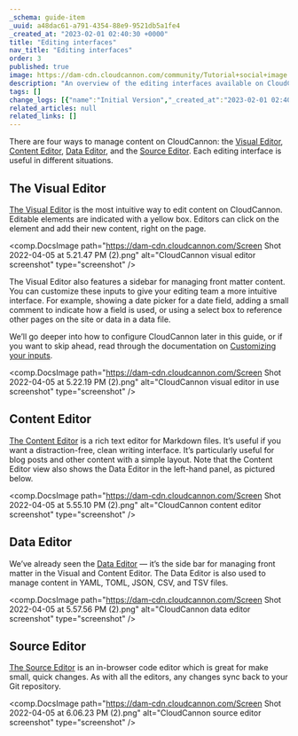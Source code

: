 ```yaml
---
_schema: guide-item
_uuid: a48dac61-a791-4354-88e9-9521db5a1fe4
_created_at: "2023-02-01 02:40:30 +0000"
title: "Editing interfaces"
nav_title: "Editing interfaces"
order: 3
published: true
image: https://dam-cdn.cloudcannon.com/community/Tutorial+social+image.png
description: "An overview of the editing interfaces available on CloudCannon."
tags: []
change_logs: [{"name":"Initial Version","_created_at":"2023-02-01 02:40:30 +0000"}]
related_articles: null
related_links: []
---
```


There are four ways to manage content on CloudCannon: the [Visual
Editor](/documentation/articles/introducing-the-visual-editor/), [Content
Editor](/documentation/articles/introducing-the-content-editor/), [Data
Editor](/documentation/articles/introducing-the-data-editor/), and the [Source
Editor](/documentation/articles/introducing-the-source-editor/). Each editing interface is
useful in different situations.

## The Visual Editor

[The Visual Editor](/documentation/articles/introducing-the-visual-editor/) is
the most intuitive way to edit content on CloudCannon. Editable elements are
indicated with a yellow box. Editors can click on the element and add their
new content, right on the page.

<comp.DocsImage path="https://dam-cdn.cloudcannon.com/Screen Shot 2022-04-05 at 5.21.47 PM (2).png" alt="CloudCannon visual editor screenshot" type="screenshot" />

The Visual Editor also features a sidebar for managing front matter
content. You can customize these inputs to give your editing team a more
intuitive interface. For example, showing a date picker for a date field,
adding a small comment to indicate how a field is used, or using a select
box to reference other pages on the site or data in a data file.

We’ll go deeper into how to configure CloudCannon later in this guide, or
if you want to skip ahead, read through the documentation on [Customizing
your inputs](/documentation/articles/how-to-choose-what-input-is-used-in-the-data-editor/).

<comp.DocsImage path="https://dam-cdn.cloudcannon.com/Screen Shot 2022-04-05 at 5.22.19 PM (2).png" alt="CloudCannon visual editor in use screenshot" type="screenshot" />

## Content Editor
[The Content Editor](/documentation/articles/introducing-the-content-editor/) is a rich text editor for
Markdown files. It’s useful if you want a distraction-free, clean writing
interface. It’s particularly useful for blog posts and other content with
a simple layout. Note that the Content Editor view also shows the Data
Editor in the left-hand panel, as pictured below.

<comp.DocsImage path="https://dam-cdn.cloudcannon.com/Screen Shot 2022-04-05 at 5.55.10 PM (2).png" alt="CloudCannon content editor screenshot" type="screenshot" />

## Data Editor
We’ve already seen the [Data Editor](/documentation/articles/introducing-the-data-editor/)
— it’s the side bar for managing front matter in the Visual and Content Editor.
The Data Editor is also used to manage content in YAML, TOML, JSON, CSV, and TSV files.

<comp.DocsImage path="https://dam-cdn.cloudcannon.com/Screen Shot 2022-04-05 at 5.57.56 PM (2).png" alt="CloudCannon data editor screenshot" type="screenshot" />

## Source Editor

[The Source Editor](/documentation/articles/introducing-the-source-editor/)
is an in-browser code editor which is great for make small, quick changes.
As with all the editors, any changes sync back to your Git repository.

<comp.DocsImage path="https://dam-cdn.cloudcannon.com/Screen Shot 2022-04-05 at 6.06.23 PM (2).png" alt="CloudCannon source editor screenshot" type="screenshot" />
